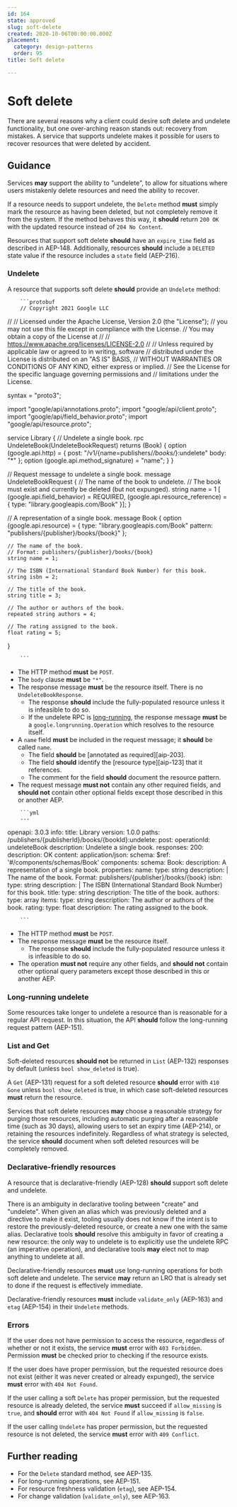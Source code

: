 ```yaml
---
id: 164
state: approved
slug: soft-delete
created: 2020-10-06T00:00:00.000Z
placement:
  category: design-patterns
  order: 95
title: Soft delete

--- 
```


# Soft delete

There are several reasons why a client could desire soft delete and undelete
functionality, but one over-arching reason stands out: recovery from mistakes.
A service that supports undelete makes it possible for users to recover
resources that were deleted by accident.

## Guidance

Services <b class="text-green-700">may</b> support the ability to "undelete", to allow for situations
where users mistakenly delete resources and need the ability to recover.

If a resource needs to support undelete, the `Delete` method <b class="text-red-700">must</b> simply
mark the resource as having been deleted, but not completely remove it from the
system. If the method behaves this way, it <b class="text-yellow-700">should</b> return `200 OK` with the
updated resource instead of `204 No Content`.

Resources that support soft delete <b class="text-yellow-700">should</b> have an `expire_time` field as
described in AEP-148. Additionally, resources <b class="text-yellow-700">should</b> include a `DELETED`
state value if the resource includes a `state` field (AEP-216).

### Undelete

A resource that supports soft delete <b class="text-yellow-700">should</b> provide an `Undelete` method:


<Tabs>
  <TabItem label="Protocol Buffers">
  
  
  
        ```protobuf
        // Copyright 2021 Google LLC
  //
  // Licensed under the Apache License, Version 2.0 (the "License");
  // you may not use this file except in compliance with the License.
  // You may obtain a copy of the License at
  //
  //     https://www.apache.org/licenses/LICENSE-2.0
  //
  // Unless required by applicable law or agreed to in writing, software
  // distributed under the License is distributed on an "AS IS" BASIS,
  // WITHOUT WARRANTIES OR CONDITIONS OF ANY KIND, either express or implied.
  // See the License for the specific language governing permissions and
  // limitations under the License.
  
  syntax = "proto3";
  
  import "google/api/annotations.proto";
  import "google/api/client.proto";
  import "google/api/field_behavior.proto";
  import "google/api/resource.proto";
  
  service Library {
    // Undelete a single book.
    rpc UndeleteBook(UndeleteBookRequest) returns (Book) {
      option (google.api.http) = {
        post: "/v1/{name=publishers/*/books/*}:undelete"
        body: "*"
      };
      option (google.api.method_signature) = "name";
    }
  }
  
  // Request message to undelete a single book.
  message UndeleteBookRequest {
    // The name of the book to undelete.
    // The book must exist and currently be deleted (but not expunged).
    string name = 1 [
      (google.api.field_behavior) = REQUIRED,
      (google.api.resource_reference) = {
        type: "library.googleapis.com/Book"
      }];
  }
  
  // A representation of a single book.
  message Book {
    option (google.api.resource) = {
      type: "library.googleapis.com/Book"
      pattern: "publishers/{publisher}/books/{book}"
    };
  
    // The name of the book.
    // Format: publishers/{publisher}/books/{book}
    string name = 1;
  
    // The ISBN (International Standard Book Number) for this book.
    string isbn = 2;
  
    // The title of the book.
    string title = 3;
  
    // The author or authors of the book.
    repeated string authors = 4;
  
    // The rating assigned to the book.
    float rating = 5;
  }
  
        ```
      
  
  - The HTTP method <b class="text-red-700">must</b> be `POST`.
  - The `body` clause <b class="text-red-700">must</b> be `"*"`.
  - The response message <b class="text-red-700">must</b> be the resource itself. There is no
    `UndeleteBookResponse`.
    - The response <b class="text-yellow-700">should</b> include the fully-populated resource unless it is
      infeasible to do so.
    - If the undelete RPC is [long-running](#long-running-undelete), the response
      message <b class="text-red-700">must</b> be a `google.longrunning.Operation` which resolves to the
      resource itself.
  - A `name` field <b class="text-red-700">must</b> be included in the request message; it <b class="text-yellow-700">should</b> be
    called `name`.
    - The field <b class="text-yellow-700">should</b> be [annotated as required][aip-203].
    - The field <b class="text-yellow-700">should</b> identify the [resource type][aip-123] that it
      references.
    - The comment for the field <b class="text-yellow-700">should</b> document the resource pattern.
  - The request message <b class="text-red-700">must not</b> contain any other required fields, and
    <b class="text-yellow-700">should not</b> contain other optional fields except those described in this
    or another AEP.
  
  
  </TabItem>
  <TabItem label="OpenAPI 3.0">
  
  
  
        ```yml
        ---
  openapi: 3.0.3
  info:
    title: Library
    version: 1.0.0
  paths:
    /publishers/{publisherId}/books/{bookId}:undelete:
      post:
        operationId: undeleteBook
        description: Undelete a single book.
        responses:
          200:
            description: OK
            content:
              application/json:
                schema:
                  $ref: '#/components/schemas/Book'
  components:
    schema:
      Book:
        description: A representation of a single book.
        properties:
          name:
            type: string
            description: |
              The name of the book.
              Format: publishers/{publisher}/books/{book}
          isbn:
            type: string
            description: |
              The ISBN (International Standard Book Number) for this book.
          title:
            type: string
            description: The title of the book.
          authors:
            type: array
            items:
              type: string
            description: The author or authors of the book.
          rating:
            type: float
            description: The rating assigned to the book.
  
        ```
      
  
  - The HTTP method <b class="text-red-700">must</b> be `POST`.
  - The response message <b class="text-red-700">must</b> be the resource itself.
    - The response <b class="text-yellow-700">should</b> include the fully-populated resource unless it is
      infeasible to do so.
  - The operation <b class="text-red-700">must not</b> require any other fields, and <b class="text-yellow-700">should not</b>
    contain other optional query parameters except those described in this or
    another AEP.
  
  
  </TabItem>
</Tabs>
    

### Long-running undelete

Some resources take longer to undelete a resource than is reasonable for a
regular API request. In this situation, the API <b class="text-yellow-700">should</b> follow the
long-running request pattern (AEP-151).

### List and Get

Soft-deleted resources <b class="text-yellow-700">should not</b> be returned in `List` (AEP-132) responses
by default (unless `bool show_deleted` is true).

A `Get` (AEP-131) request for a soft deleted resource <b class="text-yellow-700">should</b> error with
`410 Gone` unless `bool show_deleted` is true, in which case soft-deleted
resources <b class="text-red-700">must</b> return the resource.

Services that soft delete resources <b class="text-green-700">may</b> choose a reasonable strategy for
purging those resources, including automatic purging after a reasonable time
(such as 30 days), allowing users to set an expiry time (AEP-214), or retaining
the resources indefinitely. Regardless of what strategy is selected, the
service <b class="text-yellow-700">should</b> document when soft deleted resources will be completely
removed.

### Declarative-friendly resources

A resource that is declarative-friendly (AEP-128) <b class="text-yellow-700">should</b> support soft
delete and undelete.

<Aside type="caution" title="Important">
  There is an ambiguity in declarative tooling between "create"
  and "undelete". When given an alias which was previously deleted and a
  directive to make it exist, tooling usually does not know if the intent is to
  restore the previously-deleted resource, or create a new one with the same
  alias. Declarative tools <b class="text-yellow-700">should</b> resolve this ambiguity in favor of creating
  a new resource: the only way to undelete is to explicitly use the undelete RPC
  (an imperative operation), and declarative tools <b class="text-green-700">may</b> elect not to map
  anything to undelete at all.
</Aside>

Declarative-friendly resources <b class="text-red-700">must</b> use long-running operations for both
soft delete and undelete. The service <b class="text-green-700">may</b> return an LRO that is already set
to done if the request is effectively immediate.

Declarative-friendly resources <b class="text-red-700">must</b> include `validate_only` (AEP-163) and
`etag` (AEP-154) in their `Undelete` methods.

### Errors

If the user does not have permission to access the resource, regardless of
whether or not it exists, the service <b class="text-red-700">must</b> error with `403 Forbidden`.
Permission <b class="text-red-700">must</b> be checked prior to checking if the resource exists.

If the user does have proper permission, but the requested resource does not
exist (either it was never created or already expunged), the service <b class="text-red-700">must</b>
error with `404 Not Found`.

If the user calling a soft `Delete` has proper permission, but the requested
resource is already deleted, the service <b class="text-red-700">must</b> succeed if `allow_missing` is
`true`, and <b class="text-yellow-700">should</b> error with `404 Not Found` if `allow_missing` is
`false`.

If the user calling `Undelete` has proper permission, but the requested
resource is not deleted, the service <b class="text-red-700">must</b> error with `409 Conflict`.

## Further reading

- For the `Delete` standard method, see AEP-135.
- For long-running operations, see AEP-151.
- For resource freshness validation (`etag`), see AEP-154.
- For change validation (`validate_only`), see AEP-163.
